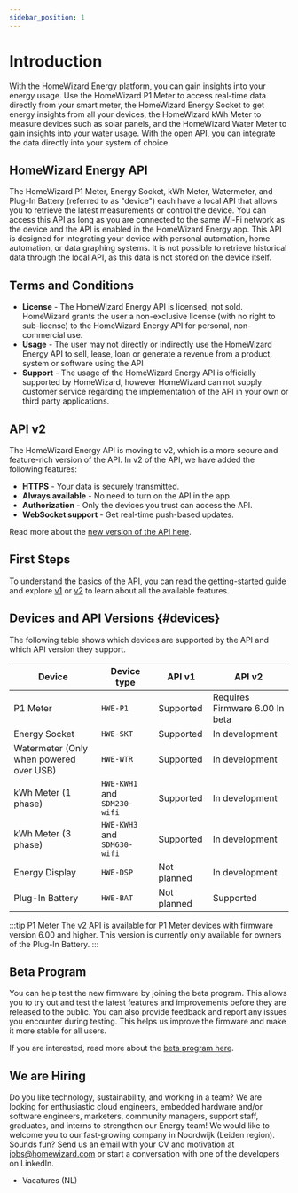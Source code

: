 ```yaml
---
sidebar_position: 1
---
```



# Introduction

With the HomeWizard Energy platform, you can gain insights into your energy usage. Use the HomeWizard <Link to="https://www.homewizard.com/p1-meter/">P1 Meter</Link> to access real-time data directly from your smart meter, the HomeWizard <Link to="https://www.homewizard.com/energy-socket">Energy Socket</Link> to get energy insights from all your devices, the HomeWizard <Link to="https://www.homewizard.com/kwh-meter">kWh Meter</Link> to measure devices such as solar panels, and the HomeWizard <Link to="https://www.homewizard.com/watermeter">Water Meter</Link> to gain insights into your water usage. With the open API, you can integrate the data directly into your system of choice.

## HomeWizard Energy API

The HomeWizard P1 Meter, Energy Socket, kWh Meter, Watermeter, and Plug-In Battery (referred to as "device") each have a local API that allows you to retrieve the latest measurements or control the device. You can access this API as long as you are connected to the same Wi-Fi network as the device and the API is enabled in the HomeWizard Energy app. This API is designed for integrating your device with personal automation, home automation, or data graphing systems. It is not possible to retrieve historical data through the local API, as this data is not stored on the device itself.

## Terms and Conditions

-   **License** - The HomeWizard Energy API is licensed, not sold. HomeWizard grants the user a non-exclusive license (with no right to sub-license) to the HomeWizard Energy API for personal, non-commercial use.
-   **Usage** - The user may not directly or indirectly use the HomeWizard Energy API to sell, lease, loan or generate a revenue from a product, system or software using the API
-   **Support** - The usage of the HomeWizard Energy API is officially supported by HomeWizard, however HomeWizard can not supply customer service regarding the implementation of the API in your own or third party applications.

## API v2

The HomeWizard Energy API is moving to v2, which is a more secure and feature-rich version of the API. In v2 of the API, we have added the following features:

-   **HTTPS** - Your data is securely transmitted.
-   **Always available** - No need to turn on the API in the app.
-   **Authorization** - Only the devices you trust can access the API.
-   **WebSocket support** - Get real-time push-based updates.

Read more about the [new version of the API here](/docs/category/api-v2).

## First Steps

To understand the basics of the API, you can read the [getting-started](/docs/getting-started) guide and explore [v1](/docs/category/api-v1) or [v2](/docs/category/api-v2) to learn about all the available features.

## Devices and API Versions {#devices}

The following table shows which devices are supported by the API and which API version they support.

| Device                                  | Device type                  | API v1                                                                 | API v2                                                                                                                                                           |
| --------------------------------------- | ---------------------------- | ---------------------------------------------------------------------- | ---------------------------------------------------------------------------------------------------------------------------------------------------------------- |
| P1 Meter                                | `HWE-P1`                     | <Badge color='hw-green' icon="mdi:check" detail='v1'>Supported</Badge> | <Badge color='hw-green' icon="mdi:check" detail='2.0.0'>Requires Firmware 6.00</Badge> <Badge color='hw-purple' icon="mdi:wrench" detail='2.1.0'>In beta</Badge> |
| Energy Socket                           | `HWE-SKT`                    | <Badge color='hw-green' icon="mdi:check" detail='v1'>Supported</Badge> | <Badge color='hw-purple' icon="mdi:wrench">In development</Badge>                                                                                                |
| Watermeter (Only when powered over USB) | `HWE-WTR`                    | <Badge color='hw-green' icon="mdi:check" detail='v1'>Supported</Badge> | <Badge color='hw-purple' icon="mdi:wrench">In development</Badge>                                                                                                |
| kWh Meter (1 phase)                     | `HWE-KWH1` and `SDM230-wifi` | <Badge color='hw-green' icon="mdi:check" detail='v1'>Supported</Badge> | <Badge color='hw-purple' icon="mdi:wrench">In development</Badge>                                                                                                |
| kWh Meter (3 phase)                     | `HWE-KWH3` and `SDM630-wifi` | <Badge color='hw-green' icon="mdi:check" detail='v1'>Supported</Badge> | <Badge color='hw-purple' icon="mdi:wrench">In development</Badge>                                                                                                |
| Energy Display                          | `HWE-DSP`                    | <Badge color='hw-grey' icon="mdi:close">Not planned</Badge>            | <Badge color='hw-purple' icon="mdi:wrench">In development</Badge>                                                                                                |
| Plug-In Battery                         | `HWE-BAT`                    | <Badge color='hw-grey' icon="mdi:close">Not planned</Badge>            | <Badge color='hw-green' icon="mdi:check" detail='2.0.1'>Supported</Badge>                                                                                        |

:::tip P1 Meter
The v2 API is available for P1 Meter devices with firmware version 6.00 and higher. This version is currently only available for owners of the Plug-In Battery.
:::

## Beta Program

You can help test the new firmware by joining the beta program. This allows you to try out and test the latest features and improvements before they are released to the public. You can also provide feedback and report any issues you encounter during testing. This helps us improve the firmware and make it more stable for all users.

If you are interested, read more about the [beta program here](https://www.github.com/homewizard/beta).

## We are Hiring

Do you like technology, sustainability, and working in a team? We are looking for enthusiastic cloud engineers, embedded hardware and/or software engineers, marketers, community managers, support staff, graduates, and interns to strengthen our Energy team! We would like to welcome you to our fast-growing company in Noordwijk (Leiden region). Sounds fun? Send us an email with your CV and motivation at jobs@homewizard.com or start a conversation with one of the developers on <Link to="https://www.linkedin.com/company/homewizard/people">LinkedIn</Link>.

-   <Link to='https://www.homewizard.com/nl/vacatures/'>Vacatures (NL)</Link>
